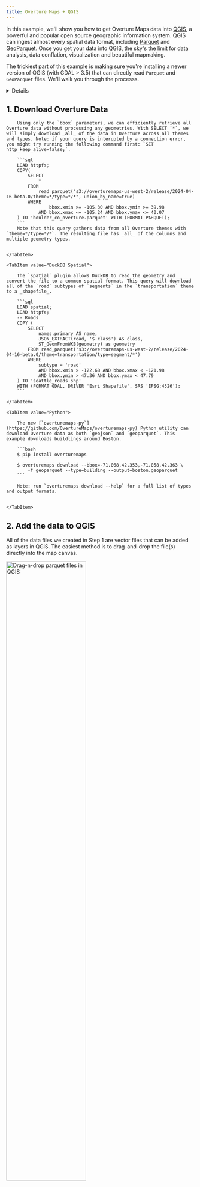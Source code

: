```yaml
---
title: Overture Maps + QGIS
---
```



In this example, we'll show you how to get Overture Maps data into [QGIS](https://www.qgis.org/), a powerful and popular open source geographic information system. QGIS can ingest almost every spatial data format, including [Parquet](https://parquet.apache.org/docs/) and [GeoParquet](https://geoparquet.org/). Once you get your data into QGIS, the sky's the limit for data analysis, data conflation, visualization and beautiful mapmaking.

The trickiest part of this example is making sure you're installing a newer version of QGIS (with GDAL > 3.5) that can directly read `Parquet` and `GeoParquet` files. We'll walk you through the processs.

<details>

    <summary>Instructions: Install a version of QGIS with GDAL > 3.5 that can read `(geo)parquet`</summary>

    <Tabs>
        <TabItem value="mac" label="MacOS" default>
            The [conda packages](https://anaconda.org/conda-forge/qgis) of QGIS have support for Parquet.

            You can find the latest installers for Mac here: [github.com/opengisch/qgis-conda-builder/releases](https://github.com/opengisch/qgis-conda-builder/releases)
        </TabItem>

        <TabItem value="windows" label="Windows" default>
            Most distributions of QGIS for Windows have support for parquet.
        </TabItem>

        <TabItem value="linux" label="Linux" default>
            The [conda packages](https://anaconda.org/conda-forge/qgis) of QGIS have support for Parquet.

            Additionally, there is a Flatpak QGIS package that includes support for Parquet:

            ```bash
            flatpak install --user https://dl.flathub.org/build-repo/94031/org.qgis.qgis.flatpakref
            ```
        </TabItem>
    </Tabs>
</details>

## 1. Download Overture Data

<Tabs>
    <TabItem value="DuckDB">

        Using only the `bbox` parameters, we can efficiently retrieve all Overture data without processing any geometries. With SELECT `*`, we will simply download _all_ of the data in Overture across all themes and types. Note: if your query is interupted by a connection error, you might try running the following command first: `SET http_keep_alive=false;`.

        ```sql
        LOAD httpfs;
        COPY(
            SELECT
		        *
	        FROM
		        read_parquet("s3://overturemaps-us-west-2/release/2024-04-16-beta.0/theme=*/type=*/*", union_by_name=true)
	        WHERE
		            bbox.xmin >= -105.30 AND bbox.ymin >= 39.98
                AND bbox.xmax <= -105.24 AND bbox.ymax <= 40.07
        ) TO 'boulder_co_overture.parquet' WITH (FORMAT PARQUET);
        ```
        Note that this query gathers data from all Overture themes with `theme=*/type=*/*`. The resulting file has _all_ of the columns and multiple geometry types.


    </TabItem>

    <TabItem value="DuckDB Spatial">

        The `spatial` plugin allows DuckDB to read the geometry and convert the file to a common spatial format. This query will download all of the `road` subtypes of `segments` in the `transportation` theme to a _shapefile_.

        ```sql
        LOAD spatial;
        LOAD httpfs;
        -- Roads
        COPY (
            SELECT
                names.primary AS name,
                JSON_EXTRACT(road, '$.class') AS class,
                ST_GeomFromWKB(geometry) as geometry
            FROM read_parquet('s3://overturemaps-us-west-2/release/2024-04-16-beta.0/theme=transportation/type=segment/*')
            WHERE
                subtype = 'road'
                AND bbox.xmin > -122.68 AND bbox.xmax < -121.98
                AND bbox.ymin > 47.36 AND bbox.ymax < 47.79
        ) TO 'seattle_roads.shp'
        WITH (FORMAT GDAL, DRIVER 'Esri Shapefile', SRS 'EPSG:4326');
        ```

    </TabItem>

    <TabItem value="Python">

        The new [`overturemaps-py`](https://github.com/OvertureMaps/overturemaps-py) Python utility can download Overture data as both `geojson` and `geoparquet`. This example downloads buildlings around Boston.

        ```bash
        $ pip install overturemaps

        $ overturemaps download --bbox=-71.068,42.353,-71.058,42.363 \
            -f geoparquet --type=building --output=boston.geoparquet
        ```

        Note: run `overturemaps download --help` for a full list of types and output formats.


    </TabItem>

</Tabs>


## 2. Add the data to QGIS
All of the data files we created in Step 1 are vector files that can be added as layers in QGIS. The easiest method is to drag-and-drop the file(s) directly into the map canvas.

<!-- [Overture parquet files in QGIS](/img/qgis-parquet-drag-drop.gif) -->
<img src='/img/qgis-parquet-drag-drop.gif' alt='Drag-n-drop parquet files in QGIS' width='65%'/>
